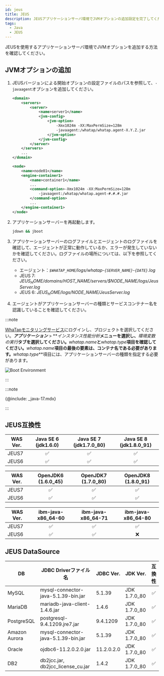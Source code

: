 ```yaml
---
id: jeus
title: JEUS
description: JEUSアプリケーションサーバ環境でJVMオプションの追加設定を完了してください。
tags:
  - Java
  - JEUS
---
```



JEUSを使用するアプリケーションサーバ環境でJVMオプションを追加する方法を確認してください。

## JVMオプションの追加

1.  JEUSバージョンによる開始オプションの設定ファイルのパスを参照して、`-javaagent`オプションを追加してください。

    <Tabs>
    <TabItem value='jeus7' label='JEUS 7' default>

    ```xml title="$JEUS_HOME/domains/jeus_domain/config.xml" {6-9} showLineNumbers
    <domain>
        <servers>
            <server>
                <name>server1</name>
                <jvm-config>
                    <jvm-option>
                        -Xmx1024m -XX:MaxPermSize=128m
                        -javaagent:/whatap/whatap.agent-X.Y.Z.jar
                    </jvm-option>
                </jvm-config>
            </server>
        </servers>
        ...
    </domain>
    ```

    </TabItem>
    <TabItem value='jeus6' label='JEUS 6'>

    ```xml title="$JEUS_HOME/config/$hostname/JEUSMain.xml" {6-9} showLineNumbers
    <node>
        <name>node01</name>
        <engine-container1>
            <name>container1</name>
            ...
            <command-option>-Xmx1024m -XX:MaxPermSize=128m
                -javaagent:/whatap/whatap.agent-#.#.#.jar
            </command-option>
            ...
        </engine-container1>
    </node>
    ```

    </TabItem>
    </Tabs>

2.  アプリケーションサーバーを再起動します。

    ```bash
    jdown && jboot
    ```

3.  アプリケーションサーバーのログファイルとエージェントのログファイルを確認して、エージェントが正常に動作しているか、エラーが発生していないかを確認してください。ログファイルの場所については、以下を参照してください。

    -   エージェント：_`$WHATAP_HOME`/logs/whatap-`{SERVER_NAME}`-`{DATE}`.log_
    -   JEUS 7: _$JEUS_HOME/domains/$HOST_NAME/servers/$NODE_NAME/logs/JeusServer.log_
    -   JEUS 6: _$JEUS_HOME/logs/$NODE_NAME/JeusServer.log_

4.  エージェントがアプリケーションサーバーの種類とサービスコンテナー名を認識していることを確認してください。

:::note

[WhaTapモニタリングサービス](https://service.whatap.io/)にログインし、プロジェクトを選択してください。**_アプリケーション_** > **_インスタンス性能分析_**メニューを選択し、**_環境変数の実行_**タブを選択してください。**_whatap.name_**と**_whatap.type_**項目を確認してください。**_whatap.name_**項目の最後の要素は、コンテナ名である必要があります。**_whatap.type_**項目には、アプリケーションサーバーの種類を指定する必要があります。

![Boot Environment](https://img.whatap.io/media/agent_java/install/380.png)

:::

:::note

{@include: _java-17.mdx}  

:::

## JEUS互換性

| WAS Ver. |       Java SE 6 (jdk1.6.0)      |     Java SE 7 (jdk1.7.0_80)     |     Java SE 8 (jdk1.8.0_91)     |
| -------- | :-----------------------------: | :-----------------------------: | :-----------------------------: |
| JEUS7    | <span class='emoji-ok'>✅</span> | <span class='emoji-ok'>✅</span> | <span class='emoji-ok'>✅</span> |
| JEUS6    | <span class='emoji-ok'>✅</span> | <span class='emoji-ok'>✅</span> | <span class='emoji-ok'>✅</span> |

| WAS Ver. |       OpenJDK6 (1.6.0_45)       |       OpenJDK7 (1.7.0_80)       |       OpenJDK8 (1.8.0_91)       |
| -------- | :-----------------------------: | :-----------------------------: | :-----------------------------: |
| JEUS7    | <span class='emoji-ok'>✅</span> | <span class='emoji-ok'>✅</span> | <span class='emoji-ok'>✅</span> |
| JEUS6    | <span class='emoji-ok'>✅</span> | <span class='emoji-ok'>✅</span> | <span class='emoji-ok'>✅</span> |

| WAS Ver. |        ibm-java-x86_64-60       |        ibm-java-x86_64-71       |        ibm-java-x86_64-80       |
| -------- | :-----------------------------: | :-----------------------------: | :-----------------------------: |
| JEUS7    | <span class='emoji-ok'>✅</span> | <span class='emoji-ok'>✅</span> | <span class='emoji-ok'>✅</span> |
| JEUS6    | <span class='emoji-ok'>✅</span> | <span class='emoji-ok'>✅</span> | <span class='emoji-no'>❌</span> |

## JEUS DataSource

| DB            | JDBC Driverファイル名                    | JDBC Ver.  | JDK Ver.     |               互換性               |
| ------------- | ----------------------------------- | ---------- | ------------ | :-----------------------------: |
| MySQL         | mysql-connector-java-5.1.39-bin.jar | 5.1.39     | JDK 1.7.0_80 | <span class='emoji-ok'>✅</span> |
| MariaDB       | mariadb-java-client-1.4.6.jar       | 1.4.6      | JDK 1.7.0_80 | <span class='emoji-ok'>✅</span> |
| PostgreSQL    | postgresql-9.4.1209.jre7.jar        | 9.4.1209   | JDK 1.7.0_80 | <span class='emoji-ok'>✅</span> |
| Amazon Aurora | mysql-connector-java-5.1.39-bin.jar | 5.1.39     | JDK 1.7.0_80 | <span class='emoji-ok'>✅</span> |
| Oracle        | ojdbc6-11.2.0.2.0.jar               | 11.2.0.2.0 | JDK 1.7.0_80 | <span class='emoji-ok'>✅</span> |
| DB2           | db2jcc.jar, db2jcc_license_cu.jar   | 1.4.2      | JDK 1.7.0_80 | <span class='emoji-ok'>✅</span> |
